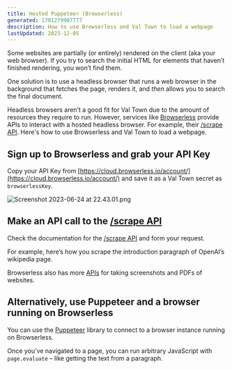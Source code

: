 ```yaml
---
title: Hosted Puppeteer (Browserless)
generated: 1701279907777
description: How to use Browserless and Val Town to load a webpage
lastUpdated: 2023-12-05
---
```



Some websites are partially (or entirely) rendered on the client (aka your web
browser). If you try to search the initial HTML for elements that haven’t
finished rendering, you won’t find them.

One solution is to use a headless browser that runs a web browser in the
background that fetches the page, renders it, and _then_ allows you to search
the final document.

Headless browsers aren’t a good fit for Val Town due to the amount of resources
they require to run. However, services like [Browserless](https://browserless.io/)
provide APIs to interact with a hosted headless browser. For example, their
[/scrape API](https://www.browserless.io/docs/scrape). Here's how to use
Browserless and Val Town to load a webpage.

## Sign up to Browserless and grab your API Key

Copy your API Key from
[https://cloud.browserless.io/account/](https://cloud.browserless.io/account/)
and save it as a Val Town secret as `browserlessKey`.

![Screenshot 2023-06-24 at 22.43.01.png](./hosted-puppeteer-browserless/screenshot_2023-06-24_at_224301.png)

## Make an API call to the [/scrape API](https://www.browserless.io/docs/scrape)

Check the documentation for the
[/scrape API](https://www.browserless.io/docs/scrape) and form your request.

For example, here’s how you scrape the introduction paragraph of OpenAI’s
wikipedia page.

<Val url="https://www.val.town/embed/vtdocs.browserlessScrapeExample" />

Browserless also has more [APIs](https://www.browserless.io/docs/start) for
taking screenshots and PDFs of websites.

## Alternatively, use Puppeteer and a browser running on Browserless

You can use the [Puppeteer](https://pptr.dev/) library to connect to a browser
instance running on Browserless.

Once you’ve navigated to a page, you can run arbitrary JavaScript with
`page.evaluate` – like getting the text from a paragraph.

<Val url="https://www.val.town/embed/vtdocs.browserlessPuppeteerExample" />
